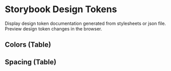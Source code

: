 
# Storybook Design Tokens

Display design token documentation generated from stylesheets or json file. Preview design token changes in the browser.

## Colors (Table)

<DesignTokenDocBlock categoryName="Colors" maxHeight={600} viewType="card" />
<DesignTokenDocBlock categoryName="Spacings" maxHeight={600} viewType="card" />

<TokensTable tokens={desingTokens} category="colors" />

## Spacing (Table)

<TokensTable tokens={desingTokens} category="spacing" />
